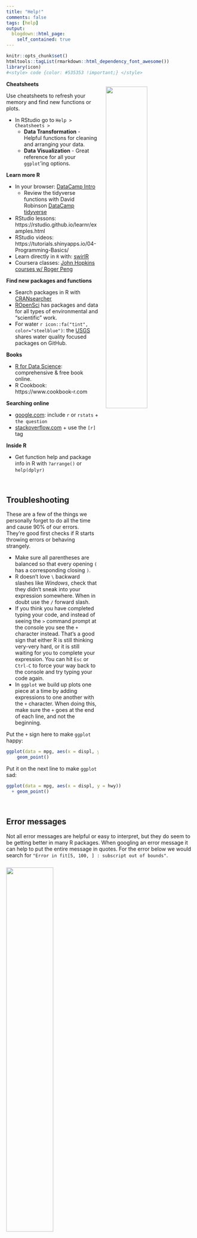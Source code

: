 ```yaml
---
title: "Help!"
comments: false
tags: [help]
output: 
  blogdown::html_page: 
    self_contained: true
---
```


```r
knitr::opts_chunk$set()
htmltools::tagList(rmarkdown::html_dependency_font_awesome())
library(icon)
#<style> code {color: #535353 !important;} </style>
```



__Cheatsheets__

<a href="https://www.rstudio.com/wp-content/uploads/2018/08/data-visualization-2.1.png">
![](../images/cheatsheet_ggplot.jpg){style="width: 47%; float: right; margin-left: 20px; margin-top: -16px;"}
</a>

Use cheatsheets to refresh your memory and find new functions or plots. 

- In RStudio go to `Help > Cheatsheets >`
    - __Data Transformation__ - Helpful functions for cleaning and arranging your data.  
    - __Data Visualization__ - Great reference for all your `ggplot`'ing options. 


__Learn more R__

- In your browser: [DataCamp Intro](https://campus.datacamp.com/courses/free-introduction-to-r/chapter-1-intro-to-basics-1?ex=1)
   - Review the tidyverse functions with David Robinson [DataCamp tidyverse](https://campus.datacamp.com/courses/introduction-to-the-tidyverse/data-wrangling-1)
- RStudio lessons: https://rstudio.github.io/learnr/examples.html
- RStudio videos: https://tutorials.shinyapps.io/04-Programming-Basics/
-	Learn directly in `R` with: [swirlR](https://swirlstats.com/students.html)  
- Coursera classes: [John Hopkins courses w/ Roger Peng](https://www.coursera.org/specializations/jhu-data-science)    


__Find new packages and functions__

- Search packages in R with [CRANsearcher](https://github.com/RhoInc/CRANsearcher)
- [ROpenSci](https://ropensci.org/packages/) has packages and data for all types of environmental and "scientific" work.
- For water `r icon::fa("tint", color="steelblue")`: the [USGS](https://github.com/USGS-R) shares water quality focused packages on GitHub.

__Books__    

- [R for Data Science](http://r4ds.had.co.nz/): comprehensive & free book online.
- R Cookbook: https://www.cookbook-r.com     
    
__Searching online__

- [google.com](www.google.com): include `r` or `rstats` + `the question`
- [stackoverflow.com](https://stackoverflow.com/questions/12675147/how-can-we-make-xkcd-style-graphs) + use the `[r]` tag

__Inside R__

- Get function help and package info in R with `?arrange()` or `help(dplyr)`

<br>

## Troubleshooting

These are a few of the things we personally forget to do all the time and cause 90% of our errors. They're good first checks if R starts throwing errors or behaving strangely.
  
- Make sure all parentheses are balanced so that every opening `(` has a corresponding closing `)`.
- R doesn't love `\` backward slashes like _Windows_, check that they didn't sneak into your expression somewhere. When in doubt use the `/` forward slash.
- If you think you have completed typing your code, and instead of seeing the `>` command prompt at the console you see the `+` character instead. That's a good sign that either R is still thinking very-very hard, or it is still waiting for you to complete your expression. You can hit `Esc` or `Ctrl-C` to force your way back to the console and try typing your code again. 
- In `ggplot` we build up plots one piece at a time by adding expressions to one another with the `+` character. When doing this, make sure the `+` goes at the end of each line, and not the beginning. 


Put the `+` sign here to make `ggplot` happy:

```r
ggplot(data = mpg, aes(x = displ, y = hwy)) +
    geom_point()
```

Put it on the next line to make `ggplot` sad:

```r
ggplot(data = mpg, aes(x = displ, y = hwy))
  + geom_point()
```

<br>

## Error messages

Not all error messages are helpful or easy to interpret, but they do seem to be getting better in many R packages. When googling an error message it can help to put the entire message in quotes. For the error below we would search for `"Error in fit[5, 100, ] : subscript out of bounds"`.

<div align="center" style="margin-top: 24px;">

![](../images/warnings and errors.jpeg){style="width: 50%;"}

</div>


<br>
